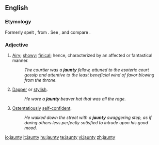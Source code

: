 ==English==

===Etymology===
Formerly spelt {{term|janty}}, from {{F.}} {{term|gentil}}. See {{term|gentle}}, and compare {{term|genty}}.

===Adjective===
{{en-adj|jaunti|er}}

# [[airy|Airy]]; [[showy]]; [[finical]]; hence, characterized by an affected or fantastical manner.
#:''The courtier was a '''jaunty''' fellow, attuned to the esoteric court gossip and attentive to the least beneficial wind of favor blowing from the throne.''
# [[dapper|Dapper]] or [[stylish]].
#:''He wore a '''jaunty''' beaver hat that was all the rage.''
# [[ostentatious|Ostentatiously]] [[self-confident]].
#:''He walked down the street with a '''jaunty''' swaggering step, as if daring others less perfectly satisfied to intrude upon his good mood.''

[[io:jaunty]]
[[it:jaunty]]
[[hu:jaunty]]
[[te:jaunty]]
[[vi:jaunty]]
[[zh:jaunty]]